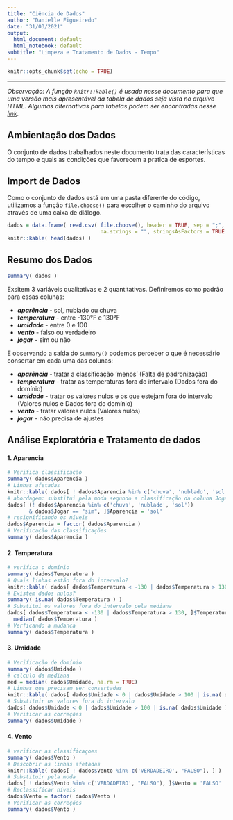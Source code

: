 ```yaml
---
title: "Ciência de Dados"
author: "Danielle Figueiredo"
date: "31/03/2021"
output:
  html_document: default
  html_notebook: default
subtitle: "Limpeza e Tratamento de Dados - Tempo"
---
```


```r
knitr::opts_chunk$set(echo = TRUE)
```

-----

*Observação: A função `knitr::kable()` é usada nesse documento para que uma versão mais apresentável da tabela de dados seja vista no arquivo HTML. Algumas alternativas para tabelas podem ser encontradas nesse [link](https://gomesfellipe.github.io/post/2018-01-12-tabelas-incriveis-com-r/tabelas-incriveis-com-r/).*

## Ambientação dos Dados

O conjunto de dados trabalhados neste documento trata das características do tempo e quais as condições que favorecem a pratica de esportes.

## Import de Dados

Como o conjunto de dados está em uma pasta diferente do código, utilizamos a função `file.choose()` para escolher o caminho do arquivo através de uma caixa de diálogo.

```r
dados = data.frame( read.csv( file.choose(), header = TRUE, sep = ";", 
                              na.strings = "", stringsAsFactors = TRUE ) )
knitr::kable( head(dados) )
```

## Resumo dos Dados

```r
summary( dados )
```

Exsitem 3 variáveis qualitativas e 2 quantitativas. Definiremos como padrão para essas colunas:

* **_aparência_** - sol, nublado ou chuva
* **_temperatura_** - entre -130°F e 130°F
* **_umidade_** - entre 0 e 100
* **_vento_** - falso ou verdadeiro
* **_jogar_** - sim ou não

E observando a saída do `summary()` podemos perceber o que é necessário consertar em cada uma das colunas:

* **_aparência_** - tratar a classificação 'menos' (Falta de padronização)
* **_temperatura_** - tratar as temperaturas fora do intervalo (Dados fora do domínio)
* **_umidade_** - tratar os valores nulos e os que estejam fora do intervalo (Valores nulos e Dados fora do domínio)
* **_vento_** - tratar valores nulos (Valores nulos)
* **_jogar_** - não precisa de ajustes

## Análise Exploratória e Tratamento de dados

#### 1. Aparencia

```r
# Verifica classificação
summary( dados$Aparencia )
# Linhas afetadas
knitr::kable( dados[ ! dados$Aparencia %in% c('chuva', 'nublado', 'sol'), ] )
# abordagem: substitui pela moda segundo a classificação da coluna Jogar
dados[ (! dados$Aparencia %in% c('chuva', 'nublado', 'sol')) 
       & dados$Jogar == "sim", ]$Aparencia = 'sol'
# resignificando os níveis
dados$Aparencia = factor( dados$Aparencia )
# Verificação das classificações
summary( dados$Aparencia )
```

#### 2. Temperatura

```r
# verifica o domínio
summary( dados$Temperatura )
# Quais linhas estão fora do intervalo?
knitr::kable( dados[ dados$Temperatura < -130 | dados$Temperatura > 130, ] )
# Existem dados nulos?
summary( is.na( dados$Temperatura ) )
# Substitui os valores fora do intervalo pela mediana
dados[ dados$Temperatura < -130 | dados$Temperatura > 130, ]$Temperatura = 
  median( dados$Temperatura )
# Verficando a mudanca
summary( dados$Temperatura )
```

#### 3. Umidade

```r
# Verificação de domínio
summary( dados$Umidade )
# calculo da mediana
med = median( dados$Umidade, na.rm = TRUE)
# Linhas que precisam ser consertadas
knitr::kable( dados[ dados$Umidade < 0 | dados$Umidade > 100 | is.na( dados$Umidade ), ] )
# Substituir os valores fora do intervalo
dados[ dados$Umidade < 0 | dados$Umidade > 100 | is.na( dados$Umidade ), ]$Umidade = med
# Verificar as correções
summary( dados$Umidade )
```

#### 4. Vento

```r
# verificar as classificaçoes
summary( dados$Vento )
# Descobrir as linhas afetadas
knitr::kable( dados[ ! dados$Vento %in% c('VERDADEIRO', "FALSO"), ] )
# Substituir pela moda
dados[ ! dados$Vento %in% c('VERDADEIRO', "FALSO"), ]$Vento = 'FALSO'
# Reclassificar níveis
dados$Vento = factor( dados$Vento )
# Verificar as correções
summary( dados$Vento )
```

